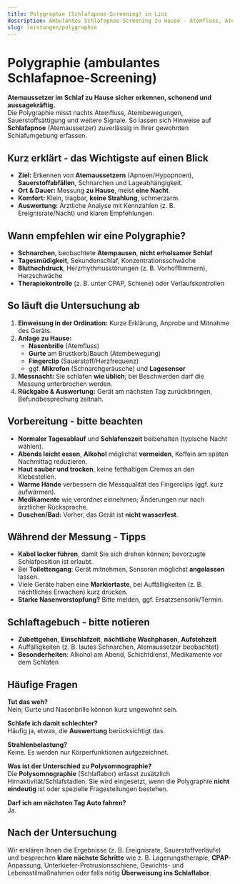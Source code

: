 ```yaml
---
title: Polygraphie (Schlafapnoe-Screening) in Linz
description: Ambulantes Schlafapnoe-Screening zu Hause - Atemfluss, Atembewegungen und Sauerstoffsättigung. Ablauf, Vorbereitung, Auswertung. Online-Termin beim Wahlarzt in Linz.
slug: leistungen/polygraphie
---
```



# Polygraphie (ambulantes Schlafapnoe-Screening)

**Atemaussetzer im Schlaf zu Hause sicher erkennen, schonend und aussagekräftig.**  
Die Polygraphie misst nachts Atemfluss, Atembewegungen, Sauerstoffsättigung und weitere Signale. So lassen sich Hinweise auf **Schlafapnoe** (Atemaussetzer) zuverlässig in Ihrer gewohnten Schlafumgebung erfassen.

## Kurz erklärt - das Wichtigste auf einen Blick

- **Ziel:** Erkennen von **Atemaussetzern** (Apnoen/Hypopnoen), **Sauerstoffabfällen**, Schnarchen und Lageabhängigkeit.
- **Ort & Dauer:** Messung **zu Hause**, meist **eine Nacht**.
- **Komfort:** Klein, tragbar, **keine Strahlung**, schmerzarm.
- **Auswertung:** Ärztliche Analyse mit Kennzahlen (z. B. Ereignisrate/Nacht) und klaren Empfehlungen.

## Wann empfehlen wir eine Polygraphie?

- **Schnarchen**, beobachtete **Atempausen**, **nicht erholsamer Schlaf**
- **Tagesmüdigkeit**, Sekundenschlaf, Konzentrationsschwäche
- **Bluthochdruck**, Herzrhythmusstörungen (z. B. Vorhofflimmern), Herzschwäche
- **Therapiekontrolle** (z. B. unter CPAP, Schiene) oder Verlaufskontrollen

## So läuft die Untersuchung ab

1. **Einweisung in der Ordination:** Kurze Erklärung, Anprobe und Mitnahme des Geräts.
2. **Anlage zu Hause:**
   - **Nasenbrille** (Atemfluss)
   - **Gurte** am Brustkorb/Bauch (Atembewegung)
   - **Fingerclip** (Sauerstoff/Herzfrequenz)
   - ggf. **Mikrofon** (Schnarchgeräusche) und **Lagesensor**
3. **Messnacht:** Sie schlafen **wie üblich**; bei Beschwerden darf die Messung unterbrochen werden.
4. **Rückgabe & Auswertung:** Gerät am nächsten Tag zurückbringen, Befundbesprechung zeitnah.

## Vorbereitung - bitte beachten

- **Normaler Tagesablauf** und **Schlafenszeit** beibehalten (typische Nacht wählen).
- **Abends leicht essen**, **Alkohol** möglichst **vermeiden**, Koffein am späten Nachmittag reduzieren.
- **Haut sauber und trocken**, keine fetthaltigen Cremes an den Klebestellen.
- **Warme Hände** verbessern die Messqualität des Fingerclips (ggf. kurz aufwärmen).
- **Medikamente** wie verordnet einnehmen; Änderungen nur nach ärztlicher Rücksprache.
- **Duschen/Bad:** Vorher, das Gerät ist **nicht wasserfest**.

## Während der Messung - Tipps

- **Kabel locker führen**, damit Sie sich drehen können; bevorzugte Schlafposition ist erlaubt.
- Bei **Toilettengang**: Gerät mitnehmen, Sensoren möglichst **angelassen** lassen.
- Viele Geräte haben eine **Markiertaste**, bei Auffälligkeiten (z. B. nächtliches Erwachen) kurz drücken.
- **Starke Nasenverstopfung?** Bitte melden, ggf. Ersatzsensorik/Termin.

## Schlaftagebuch - bitte notieren

- **Zubettgehen**, **Einschlafzeit**, **nächtliche Wachphasen**, **Aufstehzeit**
- Auffälligkeiten (z. B. lautes Schnarchen, Atemaussetzer beobachtet)
- **Besonderheiten**: Alkohol am Abend, Schichtdienst, Medikamente vor dem Schlafen

## Häufige Fragen

**Tut das weh?**  
Nein; Gurte und Nasenbrille können kurz ungewohnt sein.

**Schlafe ich damit schlechter?**  
Häufig ja, etwas, die **Auswertung** berücksichtigt das.

**Strahlenbelastung?**  
Keine. Es werden nur Körperfunktionen aufgezeichnet.

**Was ist der Unterschied zu Polysomnographie?**  
Die **Polysomnographie** (Schlaflabor) erfasst zusätzlich Hirnaktivität/Schlafstadien. Sie wird eingesetzt, wenn die Polygraphie **nicht eindeutig** ist oder spezielle Fragestellungen bestehen.

**Darf ich am nächsten Tag Auto fahren?**  
Ja.

## Nach der Untersuchung

Wir erklären Ihnen die Ergebnisse (z. B. Ereignisrate, Sauerstoffverläufe) und besprechen **klare nächste Schritte** wie z. B. Lagerungstherapie, **CPAP**-Anpassung, Unterkiefer-Protrusionsschiene, Gewichts- und Lebensstilmaßnahmen oder falls nötig **Überweisung ins Schlaflabor**.

<ScheduleAppointment></ScheduleAppointment>
